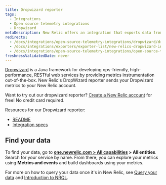 ```yaml
---
title: Dropwizard reporter
tags:
  - Integrations
  - Open source telemetry integrations
  - Dropwizard
metaDescription: New Relic offers an integration that exports data from your DropWizard and sends it to your New Relic account.
redirects:
  - /docs/integrations/open-source-telemetry-integrations/dropwizard/dropwizard-reporter
  - /docs/integrations/exporters/exporter-list/new-relics-dropwizard-integration
  - /docs/integrations/open-source-telemetry-integrations/open-source-telemetry-integration-list/new-relics-dropwizard-integration
freshnessValidatedDate: never
---
```


[Dropwizard](https://www.dropwizard.io/en/latest/) is a Java framework for developing ops-friendly, high-performance, RESTful web services by providing metrics instrumentation out-of-the-box. New Relic's DropWizard reporter sends your Dropwizard metrics to your New Relic account.

Want to try out our dropwizard reporter? [Create a New Relic account](https://newrelic.com/signup) for free! No credit card required.

Resources for our Dropwizard reporter:

* [README](https://github.com/newrelic/dropwizard-metrics-newrelic)
* [Integration specs](https://github.com/newrelic/newrelic-exporter-specs/tree/master/dropwizard)

## Find your data

To find your data, go to **[one.newrelic.com > All capabilities](https://one.newrelic.com/all-capabilities) > All entities**. Search for your service by name. From there, you can explore your metrics using **Metrics and events** and build dashboards using your metrics.

For more on how to query your data once it's in New Relic, see [Query your data](/docs/using-new-relic/data/understand-data/query-new-relic-data) and [Introduction to NRQL](/docs/query-data/nrql-new-relic-query-language/getting-started/introduction-nrql).

<InstallFeedback />
